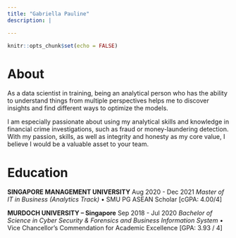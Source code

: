 ```yaml
---
title: "Gabriella Pauline"
description: |

---
```


```r
knitr::opts_chunk$set(echo = FALSE)
```

# About
As a data scientist in training, being an analytical person who has the ability to understand things from multiple perspectives helps me to discover insights and find different ways to optimize the models.

I am especially passionate about using my analytical skills and knowledge in financial crime investigations, such as fraud or money-laundering detection. With my passion, skills, as well as integrity and honesty as my core value, I believe I would be a valuable asset to your team.

# Education
**SINGAPORE MANAGEMENT UNIVERSITY**	Aug 2020 - Dec 2021
*Master of IT in Business (Analytics Track)*
•	SMU PG ASEAN Scholar [cGPA: 4.00/4]

**MURDOCH UNIVERSITY – Singapore** Sep 2018 - Jul 2020
*Bachelor of Science in Cyber Security & Forensics and Business Information System*
•	Vice Chancellor’s Commendation for Academic Excellence [GPA: 3.93 / 4] 
